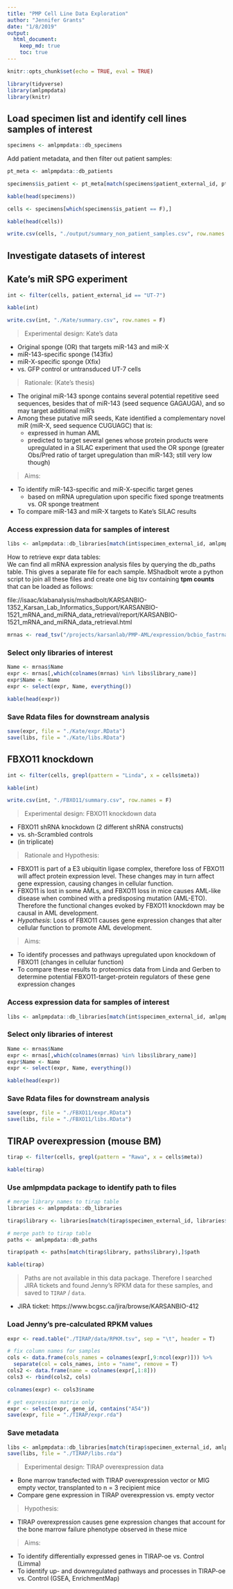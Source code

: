 ```yaml
---
title: "PMP Cell Line Data Exploration"
author: "Jennifer Grants"
date: "1/8/2019"
output:
  html_document:
    keep_md: true
    toc: true
---
```


```r
knitr::opts_chunk$set(echo = TRUE, eval = TRUE)
```

```r
library(tidyverse)
library(amlpmpdata)
library(knitr)
```



## Load specimen list and identify cell lines samples of interest
```r
specimens <- amlpmpdata::db_specimens

```

Add patient metadata, and then filter out patient samples:
```r
pt_meta <- amlpmpdata::db_patients

specimens$is_patient <- pt_meta[match(specimens$patient_external_id, pt_meta$external_id),]$is_patient

kable(head(specimens))
```



```r
cells <- specimens[which(specimens$is_patient == F),]

kable(head(cells))
```

```r
write.csv(cells, "./output/summary_non_patient_samples.csv", row.names = F)
```


## Investigate datasets of interest  

## Kate's miR SPG experiment  

```r
int <- filter(cells, patient_external_id == "UT-7")

kable(int)
```

```r
write.csv(int, "./Kate/summary.csv", row.names = F)
```


> Experimental design: Kate's data  

* Original sponge (OR) that targets miR-143 and miR-X  
* miR-143-specific sponge (143fix)  
* miR-X-specific sponge (Xfix)  
* vs. GFP control or untransduced UT-7 cells

> Rationale: (Kate's thesis)  

* The original miR-143 sponge contains several potential repetitive seed sequences, besides that of miR-143 (seed sequence GAGAUGA), and so may target additional miR's  
* Among these putative miR seeds, Kate identified a complementary novel miR (miR-X, seed sequence CUGUAGC) that is: 
    * expressed in human AML  
    * predicted to target several genes whose protein products were upregulated in a SILAC experiment that used the OR sponge (greater Obs/Pred ratio of target upregulation than miR-143; still very low though)  

> Aims:  

* To identify miR-143-specific and miR-X-specific target genes  
    * based on mRNA upregulation upon specific fixed sponge treatments vs. OR sponge treatment
* To compare miR-143 and miR-X targets to Kate's SILAC results  


### Access expression data for samples of interest  
```r
libs <- amlpmpdata::db_libraries[match(int$specimen_external_id, amlpmpdata::db_libraries$specimen_subset_external_id),]
```

How to retrieve expr data tables:  
We can find all mRNA expression analysis files by querying the db_paths table. This gives a separate file for each sample. MShadbolt wrote a python script to join all these files and create one big tsv containing **tpm counts** that can be loaded as follows:  

file://isaac/klabanalysis/mshadbolt/KARSANBIO-1352_Karsan_Lab_Informatics_Support/KARSANBIO-1521_mRNA_and_miRNA_data_retrieval/report/KARSANBIO-1521_mRNA_and_miRNA_data_retrieval.html  

```r
mrnas <- read_tsv("/projects/karsanlab/PMP-AML/expression/bcbio_fastrnaseq_salmon/salmon_AML_PMP_expression_output.tsv")
```


### Select only libraries of interest  
```r
Name <- mrnas$Name
expr <- mrnas[,which(colnames(mrnas) %in% libs$library_name)]
expr$Name <- Name
expr <- select(expr, Name, everything())

kable(head(expr))
```


### Save Rdata files for downstream analysis  
```r
save(expr, file = "./Kate/expr.RData")
save(libs, file = "./Kate/libs.RData")
```



## FBXO11 knockdown  
```r
int <- filter(cells, grepl(pattern = "Linda", x = cells$meta))

kable(int)
```


```r
write.csv(int, "./FBXO11/summary.csv", row.names = F)
```


> Experimental design: FBXO11 knockdown data  

* FBXO11 shRNA knockdown (2 different shRNA constructs)  
* vs. sh-Scrambled controls  
* (in triplicate)  


> Rationale and Hypothesis:  

* FBXO11 is part of a E3 ubiquitin ligase complex, therefore loss of FBXO11 will affect protein expression level. These changes may in turn affect gene expression, causing changes in cellular function.  
* FBXO11 is lost in some AMLs, and FBXO11 loss in mice causes AML-like disease when combined with a predisposing mutation (AML-ETO). Therefore the functional changes evoked by FBXO11 knockdown may be causal in AML development.  
* _Hypothesis_: Loss of FBXO11 causes gene expression changes that alter cellular function to promote AML development.  


> Aims:  

* To identify processes and pathways upregulated upon knockdown of FBXO11 (changes in cellular function)  
* To compare these results to proteomics data from Linda and Gerben to determine potential FBXO11-target-protein regulators of these gene expression changes  


### Access expression data for samples of interest  
```r
libs <- amlpmpdata::db_libraries[match(int$specimen_external_id, amlpmpdata::db_libraries$specimen_subset_external_id),]
```


### Select only libraries of interest  
```r
Name <- mrnas$Name
expr <- mrnas[,which(colnames(mrnas) %in% libs$library_name)]
expr$Name <- Name
expr <- select(expr, Name, everything())

kable(head(expr))
```


### Save Rdata files for downstream analysis  
```r
save(expr, file = "./FBXO11/expr.RData")
save(libs, file = "./FBXO11/libs.RData")
```


## TIRAP overexpression (mouse BM)
```r
tirap <- filter(cells, grepl(pattern = "Rawa", x = cells$meta))

kable(tirap)
```


### Use amlpmpdata package to identify path to files
```r
# merge library names to tirap table
libraries <- amlpmpdata::db_libraries

tirap$library <- libraries[match(tirap$specimen_external_id, libraries$specimen_subset_external_id),]$library_name

# merge path to tirap table  
paths <- amlpmpdata::db_paths

tirap$path <- paths[match(tirap$library, paths$library),]$path

kable(tirap)
```

> Paths are not available in this data package. Therefore I searched JIRA tickets and found Jenny's RPKM data for these samples, and saved to `TIRAP` / `data`.

* JIRA ticket: https://www.bcgsc.ca/jira/browse/KARSANBIO-412

### Load Jenny's pre-calculated RPKM values
```r
expr <- read.table("./TIRAP/data/RPKM.tsv", sep = "\t", header = T)

# fix column names for samples
cols <- data.frame(cols_names = colnames(expr[,9:ncol(expr)])) %>%
  separate(col = cols_names, into = "name", remove = T)
cols2 <- data.frame(name = colnames(expr[,1:8]))
cols3 <- rbind(cols2, cols)

colnames(expr) <- cols3$name

# get expression matrix only
expr <- select(expr, gene_id, contains("A54"))
save(expr, file = "./TIRAP/expr.rda")
```

### Save metadata
```r
libs <- amlpmpdata::db_libraries[match(tirap$specimen_external_id, amlpmpdata::db_libraries$specimen_subset_external_id),] 
save(libs, file = "./TIRAP/libs.rda")
```


> Experimental design: TIRAP overexpression data

* Bone marrow transfected with TIRAP overexpression vector or MIG empty vector, transplanted to n = 3 recipient mice
* Compare gene expression in TIRAP overexpression vs. empty vector

> Hypothesis:

* TIRAP overexpression causes gene expression changes that account for the bone marrow failure phenotype observed in these mice

> Aims:

* To identify differentially expressed genes in TIRAP-oe vs. Control (Limma)
* To identify up- and downregulated pathways and processes in TIRAP-oe vs. Control (GSEA, EnrichmentMap)
